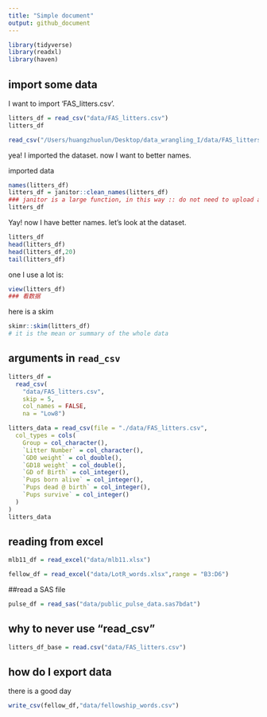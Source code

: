 ```yaml
---
title: "Simple document"
output: github_document
---
```

```r
library(tidyverse)
library(readxl)
library(haven)
```
## import some data

I want to import 'FAS_litters.csv'.

```r
litters_df = read_csv("data/FAS_litters.csv")
litters_df

read_csv("/Users/huangzhuolun/Desktop/data_wrangling_I/data/FAS_litters.csv")
```

yea! I imported the dataset. now I want to better names.

imported data

```r
names(litters_df)
litters_df = janitor::clean_names(litters_df) 
### janitor is a large function, in this way :: do not need to upload a large function 
litters_df
```

Yay! now I have better names. let's look at the dataset.

```r
litters_df
head(litters_df)
head(litters_df,20)
tail(litters_df)
```

one I use a lot is:

```r
view(litters_df)
### 看数据
```

here is a skim

```r
skimr::skim(litters_df)
# it is the mean or summary of the whole data
```

## arguments in `read_csv`

```r
litters_df = 
  read_csv(
    "data/FAS_litters.csv",
    skip = 5,
    col_names = FALSE,
    na = "Low8")
```

```r
litters_data = read_csv(file = "./data/FAS_litters.csv",
  col_types = cols(
    Group = col_character(),
    `Litter Number` = col_character(),
    `GD0 weight` = col_double(),
    `GD18 weight` = col_double(),
    `GD of Birth` = col_integer(),
    `Pups born alive` = col_integer(),
    `Pups dead @ birth` = col_integer(),
    `Pups survive` = col_integer()
  )
)
litters_data
```

## reading from excel

```r
mlb11_df = read_excel("data/mlb11.xlsx")
```


```r
fellow_df = read_excel("data/LotR_words.xlsx",range = "B3:D6")
```

##read a SAS file
```r
pulse_df = read_sas("data/public_pulse_data.sas7bdat")
```

## why to never use "read_csv"
```r
litters_df_base = read.csv("data/FAS_litters.csv")
```

## how do I export data 

there is a good day
```r
write_csv(fellow_df,"data/fellowship_words.csv")

```

